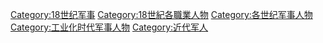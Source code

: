 [[Category:18世纪军事|Category:18世纪军事]]
[[Category:18世紀各職業人物|Category:18世紀各職業人物]]
[[Category:各世纪军事人物|Category:各世纪军事人物]]
[[Category:工业化时代军事人物|Category:工业化时代军事人物]]
[[Category:近代军人|Category:近代军人]]